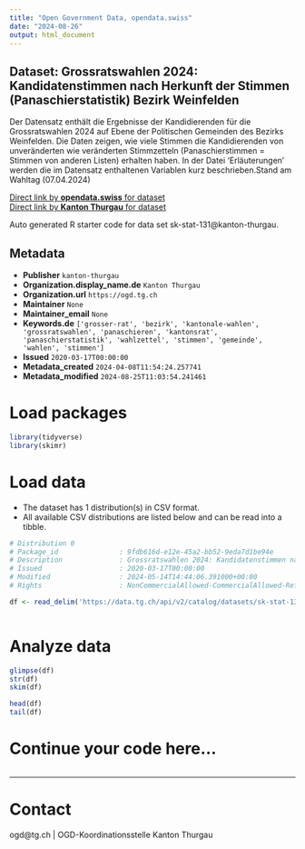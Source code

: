```yaml
---
title: "Open Government Data, opendata.swiss"
date: "2024-08-26"
output: html_document
---
```


## Dataset: Grossratswahlen 2024: Kandidatenstimmen nach Herkunft der Stimmen (Panaschierstatistik) Bezirk Weinfelden

Der Datensatz enthält die Ergebnisse der Kandidierenden für die Grossratswahlen 2024 auf Ebene der Politischen Gemeinden des Bezirks Weinfelden. Die Daten zeigen, wie viele Stimmen die Kandidierenden von unveränderten wie veränderten Stimmzetteln (Panaschierstimmen = Stimmen von anderen Listen) erhalten haben. In der Datei 'Erläuterungen' werden die im Datensatz enthaltenen Variablen kurz beschrieben.Stand am Wahltag (07.04.2024)

[Direct link by **opendata.swiss** for dataset](https://opendata.swiss/de/dataset/grossratswahlen-2024-kandidatenstimmen-nach-herkunft-der-stimmen-panaschierstatistik-bezirk-wei)<br>
[Direct link by **Kanton Thurgau** for dataset](https://data.tg.ch/explore/dataset/sk-stat-131/)

Auto generated R starter code for data set sk-stat-131@kanton-thurgau.

## Metadata

- **Publisher** `kanton-thurgau`
- **Organization.display_name.de** `Kanton Thurgau`
- **Organization.url** `https://ogd.tg.ch`
- **Maintainer** `None`
- **Maintainer_email** `None`
- **Keywords.de** `['grosser-rat', 'bezirk', 'kantonale-wahlen', 'grossratswahlen', 'panaschieren', 'kantonsrat', 'panaschierstatistik', 'wahlzettel', 'stimmen', 'gemeinde', 'wahlen', 'stimmen']`
- **Issued** `2020-03-17T00:00:00`
- **Metadata_created** `2024-04-08T11:54:24.257741`
- **Metadata_modified** `2024-08-25T11:03:54.241461`


# Load packages

```r

library(tidyverse)
library(skimr)

```

# Load data

-   The dataset has 1 distribution(s) in CSV format.
-   All available CSV distributions are listed below and can be read into a tibble.

```r

# Distribution 0
# Package_id               : 9fdb616d-e12e-45a2-bb52-9eda7d1be94e
# Description              : Grossratswahlen 2024: Kandidatenstimmen nach Herkunft der Stimmen (Panaschierstatistik) Bezirk Weinfelden (csv)
# Issued                   : 2020-03-17T00:00:00
# Modified                 : 2024-05-14T14:44:06.391000+00:00
# Rights                   : NonCommercialAllowed-CommercialAllowed-ReferenceRequired

df <- read_delim('https://data.tg.ch/api/v2/catalog/datasets/sk-stat-131/exports/csv?use_labels=true')



```

# Analyze data

```r

glimpse(df)
str(df)
skim(df)

head(df)
tail(df)

```

# Continue your code here...

```r

```

------------------------------------------------------------------------

# Contact

ogd@tg.ch | OGD-Koordinationsstelle Kanton Thurgau
